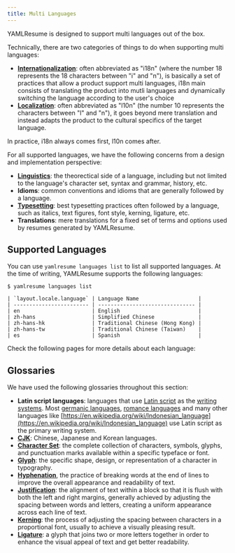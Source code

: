 ```yaml
---
title: Multi Languages
---
```


YAMLResume is designed to support multi languages out of the box.

Technically, there are two categories of things to do when supporting multi
languages:

- **[Internationalization](https://phrase.com/blog/posts/internationalization-vs-localization/#what-is-internationalization-i18n)**:
  often abbreviated as "i18n" (where the number 18 represents the 18 characters
  between "i" and "n"), is basically a set of practices that allow a product
  support multi languages, i18n main consists of translating the product into
  mutli languages and dynamically switching the language according to the user's
  choice
- **[Localization](https://phrase.com/blog/posts/internationalization-vs-localization/#what-is-localization-l10n)**:
  often abbreviated as "l10n" (the number 10 represents the characters between
  "l" and "n"), it goes beyond mere translation and instead adapts the product
  to the cultural specifics of the target language.

In practice, i18n always comes first, l10n comes after.

For all supported languages, we have the following concerns from a design and
implementation perspective:

- **[Linguistics](https://en.wikipedia.org/wiki/Linguistics)**: the theorectical
  side of a language, including but not limited to the language's character set,
  syntax and grammar, history, etc.
- **Idioms**: common conventions and idioms that are generally followed by a
  language.
- **[Typesetting](https://en.wikipedia.org/wiki/Typesetting)**: best typesetting
  practices often followed by a language, such as italics, text figures, font
  style, kerning, ligature, etc.
- **Translations**: mere translations for a fixed set of terms and
  options used by resumes generated by YAMLResume.

## Supported Languages

You can use `yamlresume languages list` to list all supported languages. At the
time of writing, YAMLResume supports the following languages:

```console
$ yamlresume languages list

| `layout.locale.language` | Language Name                   |
| ------------------------ | ------------------------------- |
| en                       | English                         |
| zh-hans                  | Simplified Chinese              |
| zh-hans-hk               | Traditional Chinese (Hong Kong) |
| zh-hans-tw               | Traditional Chinese (Taiwan)    |
| es                       | Spanish                         |
```

Check the following pages for more details about each language:

<Cards>
  <Card
    title="English"
    href="/content/multi-languages/english"
    description="English is the default language for YAMLResume when you create a new resume."
  />
  <Card
    title="Chinese"
    href="/content/multi-languages/chinese"
    description="Simplified Chinese and Traditional Chinese (Hong Kong and Taiwan) are supported."
  />
  <Card
    title="Spanish"
    href="/content/multi-languages/spanish"
    description="Spanish also uses Latin script as the primary writing system."
  />
</Cards>

## Glossaries

We have used the following glossaries throughout this section:

- **Latin script languages**: languages that use
  [Latin script](https://en.wikipedia.org/wiki/Latin_script) as the [writing
  systems](https://en.wikipedia.org/wiki/Writing_system). Most [germanic
  languages](https://en.wikipedia.org/wiki/Germanic_languages), [romance
  languages](https://en.wikipedia.org/wiki/Romance_languages) and many other
  languages like
  [https://en.wikipedia.org/wiki/Indonesian_language](https://en.wikipedia.org/wiki/Indonesian_language)
  use Latin script as the primary writing system.
- **[CJK](https://en.wikipedia.org/wiki/CJK_characters)**: Chinese, Japanese and
  Korean languages.
- **[Character Set](https://www.creatopy.com/blog/what-is-a-character-set/)**:
  the complete collection of characters, symbols, glyphs, and punctuation marks
  available within a specific typeface or font.
- **[Glyph](https://en.wikipedia.org/wiki/Glyph)**: the specific shape, design,
  or representation of a character in typography.
- **[Hyphenation](https://en.wikipedia.org/wiki/Syllabification)**, the practice
  of breaking words at the end of lines to improve the overall appearance and
  readability of text.
- **[Justification](https://en.wikipedia.org/wiki/Typographic_alignment#Justified)**:
  the alignment of text within a block so that it is flush with both the left
  and right margins, generally achieved by adjusting the spacing between words
  and letters, creating a uniform appearance across each line of text.
- **[Kerning](https://en.wikipedia.org/wiki/Kerning)**: the process of adjusting
  the spacing between characters in a proportional font, usually to achieve a
  visually pleasing result.
- **[Ligature](<https://en.wikipedia.org/wiki/Ligature_(writing)>)**: a glyph
  that joins two or more letters together in order to enhance the visual appeal
  of text and get better readability.
